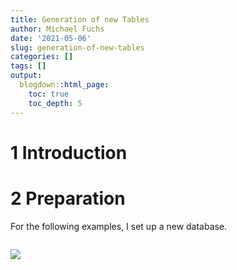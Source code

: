 ```yaml
---
title: Generation of new Tables
author: Michael Fuchs
date: '2021-05-06'
slug: generation-of-new-tables
categories: []
tags: []
output:
  blogdown::html_page:
    toc: true
    toc_depth: 5
---
```




# 1 Introduction












# 2 Preparation

For the following examples, I set up a new database.




```r

```

![](/post/2021-05-06-generation-of-new-tables_files/p18p1.png)











